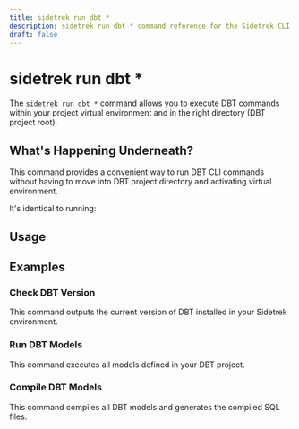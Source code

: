 ```yaml
---
title: sidetrek run dbt *
description: sidetrek run dbt * command reference for the Sidetrek CLI.
draft: false
---
```


# sidetrek run dbt *

The `sidetrek run dbt *` command allows you to execute DBT commands within your project virtual environment and in the right directory (DBT project root). 

## What's Happening Underneath?

This command provides a convenient way to run DBT CLI commands without having to move into DBT project directory and activating virtual environment.

It's identical to running:

<BashCode code="cd your_project/dbt/your_project && poetry run dbt *" client:load />

## Usage

<BashCode code="sidetrek run dbt <any dbt command and options>" client:load />

## Examples

### Check DBT Version

This command outputs the current version of DBT installed in your Sidetrek environment.

<BashCode code="sidetrek run dbt --version" client:load />

### Run DBT Models

This command executes all models defined in your DBT project.

<BashCode code="sidetrek run dbt run" client:load />

### Compile DBT Models

This command compiles all DBT models and generates the compiled SQL files.

<BashCode code="sidetrek run dbt compile" client:load />
